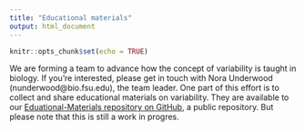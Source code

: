 ```yaml
---
title: "Educational materials"
output: html_document
---
```


```r
knitr::opts_chunk$set(echo = TRUE)
```

We are forming a team to advance how the concept of variability is taught in biology. If you're interested, please get in touch with Nora Underwood (nunderwood@bio.fsu.edu), the team leader. One part of this effort is to collect and share educational materials on variability. They are available to our [Eduational-Materials repository on GitHub](https://github.com/HerbVar-Network/Educational-Materials), a public repository. But please note that this is still a work in progres.
